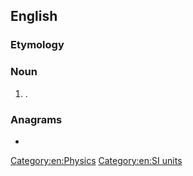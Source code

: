 {{also|femto-meter}}
==English==

===Etymology===
{{prefix|en|femto|meter}}

===Noun===
{{en-noun}}

# {{alternative spelling of|en|from=US|femtometre}}.

===Anagrams===
* {{anagrams|en|a=eeefmmortt|femtometre}}

[[Category:en:Physics]]
[[Category:en:SI units]]
